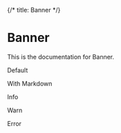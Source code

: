 {/* title: Banner */}


# Banner

This is the documentation for Banner.

Default

<Canvas>
  <Story id="components-banner--default" />
</Canvas>

With Markdown

<Canvas>
  <Story id="components-banner--with-markdown" />
</Canvas>

Info

<Canvas>
  <Story id="components-banner--info" />
</Canvas>

Warn

<Canvas>
  <Story id="components-banner--warn" />
</Canvas>

Error

<Canvas>
  <Story id="components-banner--error" />
</Canvas>
